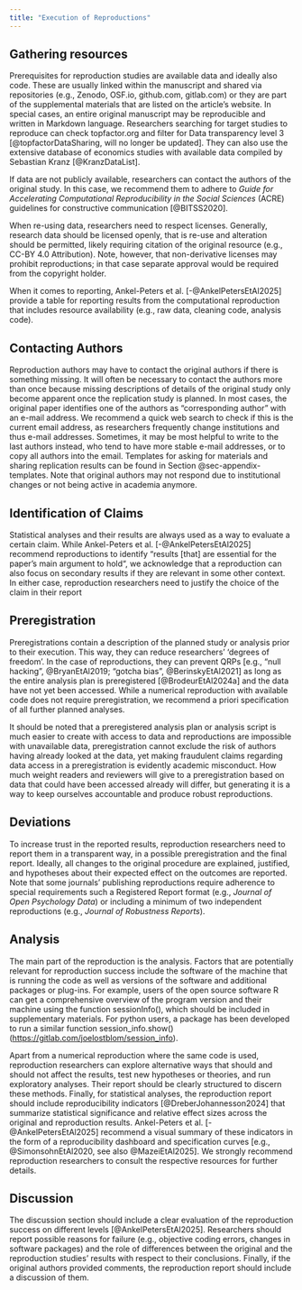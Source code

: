 ```yaml
---
title: "Execution of Reproductions"
---
```


## Gathering resources

Prerequisites for reproduction studies are available data and ideally also code. These are usually linked within the manuscript and shared via repositories (e.g., Zenodo, OSF.io, github.com, gitlab.com) or they are part of the supplemental materials that are listed on the article’s website. In special cases, an entire original manuscript may be reproducible and written in Markdown language. Researchers searching for target studies to reproduce can check topfactor.org and filter for Data transparency level 3 [@topfactorDataSharing, will no longer be updated]. They can also use the extensive database of economics studies with available data compiled by Sebastian Kranz [@KranzDataList]. 

If data are not publicly available, researchers can contact the authors of the original study. In this case, we recommend them to adhere to *Guide for Accelerating Computational Reproducibility in the Social Sciences* (ACRE) guidelines for constructive communication [@BITSS2020]. 

When re-using data, researchers need to respect licenses. Generally, research data should be licensed openly, that is re-use and alteration should be permitted, likely requiring citation of the original resource (e.g., CC-BY 4.0 Attribution). Note, however, that non-derivative licenses may prohibit reproductions; in that case separate approval would be required from the copyright holder.

When it comes to reporting, Ankel-Peters et al. [-@AnkelPetersEtAl2025] provide a table for reporting results from the computational reproduction that includes resource availability (e.g., raw data, cleaning code, analysis code).

## Contacting Authors

Reproduction authors may have to contact the original authors if there is something missing. It will often be necessary to contact the authors more than once because missing descriptions of details of the original study only become apparent once the replication study is planned. In most cases, the original paper identifies one of the authors as “corresponding author” with an e-mail address. We recommend a quick web search to check if this is the current email address, as researchers frequently change institutions and thus e-mail addresses. Sometimes, it may be most helpful to write to the last authors instead, who tend to have more stable e-mail addresses, or to copy all authors into the email. Templates for asking for materials and sharing replication results can be found in Section @sec-appendix-templates. Note that original authors may not respond due to institutional changes or not being active in academia anymore.

## Identification of Claims

Statistical analyses and their results are always used as a way to evaluate a certain claim. While Ankel-Peters et al. [-@AnkelPetersEtAl2025] recommend reproductions to identify “results [that] are essential for the paper's main argument to hold“, we acknowledge that a reproduction can also focus on secondary results if they are relevant in some other context. In either case, reproduction researchers need to justify the choice of the claim in their report

## Preregistration

Preregistrations contain a description of the planned study or analysis prior to their execution. This way, they can reduce researchers’ ‘degrees of freedom’. In the case of reproductions, they can prevent QRPs [e.g., “null hacking”, @BryanEtAl2019; “gotcha bias”, @BerinskyEtAl2021] as long as the entire analysis plan is preregistered [@BrodeurEtAl2024a] and the data have not yet been accessed. While a numerical reproduction with available code does not require preregistration, we recommend a priori specification of all further planned analyses.

It should be noted that a preregistered analysis plan or analysis script is much easier to create with access to data and reproductions are impossible with unavailable data, preregistration cannot exclude the risk of authors having already looked at the data, yet making fraudulent claims regarding data access in a preregistration is evidently academic misconduct. How much weight readers and reviewers will give to a preregistration based on data that could have been accessed already will differ, but generating it is a way to keep ourselves accountable and produce robust reproductions.

## Deviations

To increase trust in the reported results, reproduction researchers need to report them in a transparent way, in a possible preregistration and the final report. Ideally, all changes to the original procedure are explained, justified, and hypotheses about their expected effect on the outcomes are reported. Note that some journals’ publishing reproductions require adherence to special requirements such a Registered Report format (e.g., *Journal of Open Psychology Data*) or including a minimum of two independent reproductions (e.g., *Journal of Robustness Reports*).

## Analysis

The main part of the reproduction is the analysis. Factors that are potentially relevant for reproduction success include the software of the machine that is running the code as well as versions of the software and additional packages or plug-ins. For example, users of the open source software R can get a comprehensive overview of the program version and their machine using the function sessionInfo(), which should be included in supplementary materials. For python users, a package has been developed to run a similar function session_info.show() ([https://gitlab.com/joelostblom/session_info](https://gitlab.com/joelostblom/session_info)). 

Apart from a numerical reproduction where the same code is used, reproduction researchers can explore alternative ways that should and should not affect the results, test new hypotheses or theories, and run exploratory analyses. Their report should be clearly structured to discern these methods. Finally, for statistical analyses, the reproduction report should include reproducibility indicators [@DreberJohannesson2024] that summarize statistical significance and relative effect sizes across the original and reproduction results. Ankel-Peters et al. [-@AnkelPetersEtAl2025] recommend a visual summary of these indicators in the form of a reproducibility dashboard and specification curves [e.g., @SimonsohnEtAl2020, see also @MazeiEtAl2025]. We strongly recommend reproduction researchers to consult the respective resources for further details.

## Discussion

The discussion section should include a clear evaluation of the reproduction success on different levels  [@AnkelPetersEtAl2025]. Researchers should report possible reasons for failure (e.g., objective coding errors, changes in software packages) and the role of differences between the original and the reproduction studies’ results with respect to their conclusions. Finally, if the original authors provided comments, the reproduction report should include a discussion of them.
